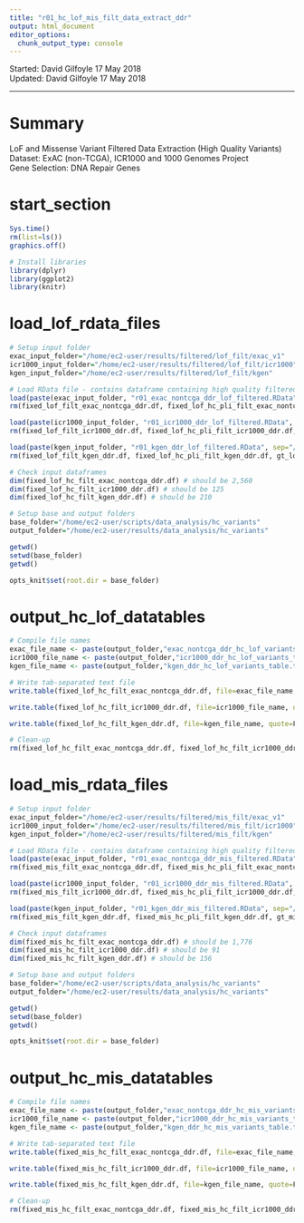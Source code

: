 ```yaml
---
title: "r01_hc_lof_mis_filt_data_extract_ddr"
output: html_document
editor_options: 
  chunk_output_type: console
---
```


Started: David Gilfoyle 17 May 2018  
Updated: David Gilfoyle 17 May 2018

---

# Summary

LoF and Missense Variant Filtered Data Extraction (High Quality Variants) 
Dataset: ExAC (non-TCGA), ICR1000 and 1000 Genomes Project  
Gene Selection: DNA Repair Genes  

# start_section

```r

Sys.time()
rm(list=ls())
graphics.off()

# Install libraries
library(dplyr)
library(ggplot2)
library(knitr)

```

# load_lof_rdata_files

```r

# Setup input folder
exac_input_folder="/home/ec2-user/results/filtered/lof_filt/exac_v1"
icr1000_input_folder="/home/ec2-user/results/filtered/lof_filt/icr1000"
kgen_input_folder="/home/ec2-user/results/filtered/lof_filt/kgen"

# Load RData file - contains dataframe containing high quality filtered variants (remove all other dataframes and genotype matrices)
load(paste(exac_input_folder, "r01_exac_nontcga_ddr_lof_filtered.RData", sep="/"))
rm(fixed_lof_filt_exac_nontcga_ddr.df, fixed_lof_hc_pli_filt_exac_nontcga_ddr.df)

load(paste(icr1000_input_folder, "r01_icr1000_ddr_lof_filtered.RData", sep="/"))
rm(fixed_lof_filt_icr1000_ddr.df, fixed_lof_hc_pli_filt_icr1000_ddr.df, gt_add_lof_filt_icr1000_ddr.mx, gt_add_lof_hc_filt_icr1000_ddr.mx, gt_add_lof_hc_pli_filt_icr1000_ddr.mx)

load(paste(kgen_input_folder, "r01_kgen_ddr_lof_filtered.RData", sep="/"))
rm(fixed_lof_filt_kgen_ddr.df, fixed_lof_hc_pli_filt_kgen_ddr.df, gt_lof_filt_kgen_ddr.mx, gt_lof_hc_filt_kgen_ddr.mx, gt_lof_hc_pli_filt_kgen_ddr.mx, input_folder, exac_input_folder, icr1000_input_folder, kgen_input_folder, meta.df)

# Check input dataframes
dim(fixed_lof_hc_filt_exac_nontcga_ddr.df) # should be 2,560
dim(fixed_lof_hc_filt_icr1000_ddr.df) # should be 125
dim(fixed_lof_hc_filt_kgen_ddr.df) # should be 210

# Setup base and output folders
base_folder="/home/ec2-user/scripts/data_analysis/hc_variants"
output_folder="/home/ec2-user/results/data_analysis/hc_variants"

getwd()
setwd(base_folder)
getwd()

opts_knit$set(root.dir = base_folder)

```

# output_hc_lof_datatables

```r

# Compile file names
exac_file_name <- paste(output_folder,"exac_nontcga_ddr_hc_lof_variants_table.txt", sep="/")
icr1000_file_name <- paste(output_folder,"icr1000_ddr_hc_lof_variants_table.txt", sep="/")
kgen_file_name <- paste(output_folder,"kgen_ddr_hc_lof_variants_table.txt", sep="/")

# Write tab-separated text file
write.table(fixed_lof_hc_filt_exac_nontcga_ddr.df, file=exac_file_name, quote=F, sep="\t", row.names = F, col.names = TRUE)

write.table(fixed_lof_hc_filt_icr1000_ddr.df, file=icr1000_file_name, quote=F, sep="\t", row.names = F, col.names = TRUE)

write.table(fixed_lof_hc_filt_kgen_ddr.df, file=kgen_file_name, quote=F, sep="\t", row.names = F, col.names = TRUE)

# Clean-up
rm(fixed_lof_hc_filt_exac_nontcga_ddr.df, fixed_lof_hc_filt_icr1000_ddr.df, fixed_lof_hc_filt_kgen_ddr.df, exac_file_name, icr1000_file_name, kgen_file_name)

```

# load_mis_rdata_files

```r

# Setup input folder
exac_input_folder="/home/ec2-user/results/filtered/mis_filt/exac_v1"
icr1000_input_folder="/home/ec2-user/results/filtered/mis_filt/icr1000"
kgen_input_folder="/home/ec2-user/results/filtered/mis_filt/kgen"

# Load RData file - contains dataframe containing high quality filtered variants (remove all other dataframes and genotype matrices)
load(paste(exac_input_folder, "r01_exac_nontcga_ddr_mis_filtered.RData", sep="/"))
rm(fixed_mis_filt_exac_nontcga_ddr.df, fixed_mis_hc_pli_filt_exac_nontcga_ddr.df, output_cor.df)

load(paste(icr1000_input_folder, "r01_icr1000_ddr_mis_filtered.RData", sep="/"))
rm(fixed_mis_filt_icr1000_ddr.df, fixed_mis_hc_pli_filt_icr1000_ddr.df, gt_add_mis_filt_icr1000_ddr.mx, gt_add_mis_hc_filt_icr1000_ddr.mx, gt_add_mis_hc_pli_filt_icr1000_ddr.mx)

load(paste(kgen_input_folder, "r01_kgen_ddr_mis_filtered.RData", sep="/"))
rm(fixed_mis_filt_kgen_ddr.df, fixed_mis_hc_pli_filt_kgen_ddr.df, gt_mis_filt_kgen_ddr.mx, gt_mis_hc_filt_kgen_ddr.mx, gt_mis_hc_pli_filt_kgen_ddr.mx, input_folder, exac_input_folder, icr1000_input_folder, kgen_input_folder, meta.df)

# Check input dataframes
dim(fixed_mis_hc_filt_exac_nontcga_ddr.df) # should be 1,776
dim(fixed_mis_hc_filt_icr1000_ddr.df) # should be 91
dim(fixed_mis_hc_filt_kgen_ddr.df) # should be 156

# Setup base and output folders
base_folder="/home/ec2-user/scripts/data_analysis/hc_variants"
output_folder="/home/ec2-user/results/data_analysis/hc_variants"

getwd()
setwd(base_folder)
getwd()

opts_knit$set(root.dir = base_folder)

```

# output_hc_mis_datatables

```r

# Compile file names
exac_file_name <- paste(output_folder,"exac_nontcga_ddr_hc_mis_variants_table.txt", sep="/")
icr1000_file_name <- paste(output_folder,"icr1000_ddr_hc_mis_variants_table.txt", sep="/")
kgen_file_name <- paste(output_folder,"kgen_ddr_hc_mis_variants_table.txt", sep="/")

# Write tab-separated text file
write.table(fixed_mis_hc_filt_exac_nontcga_ddr.df, file=exac_file_name, quote=F, sep="\t", row.names = F, col.names = TRUE)

write.table(fixed_mis_hc_filt_icr1000_ddr.df, file=icr1000_file_name, quote=F, sep="\t", row.names = F, col.names = TRUE)

write.table(fixed_mis_hc_filt_kgen_ddr.df, file=kgen_file_name, quote=F, sep="\t", row.names = F, col.names = TRUE)

# Clean-up
rm(fixed_mis_hc_filt_exac_nontcga_ddr.df, fixed_mis_hc_filt_icr1000_ddr.df, fixed_mis_hc_filt_kgen_ddr.df, exac_file_name, icr1000_file_name, kgen_file_name, base_folder, output_folder)

```

